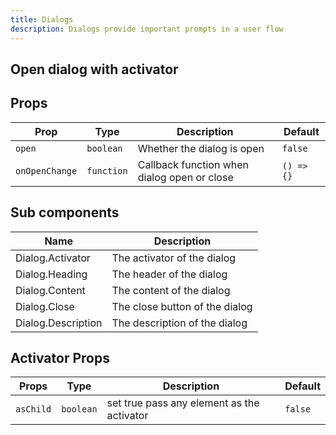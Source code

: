 ---
title: Dialogs
description: Dialogs provide important prompts in a user flow
---

## Open dialog with activator

<code-preview code='<Dialog>
    <Dialog.Activator>
      <Button>
        Open dialog with activator
      </Button>
    </Dialog.Activator>
    <Dialog.Content>
      <Dialog.Heading>
        <p>This dialog opened by activator</p>
        <Spacer />
        <Dialog.Close>
          <IconButton color="secondary">
            <svg xmlns="http://www.w3.org/2000/svg" width="24" height="24" viewBox="0 0 24 24" fill="none" stroke="currentColor" strokeWidth="2" strokeLinecap="round" strokeLinejoin="round" className="lucide lucide-x"><path d="M18 6 6 18"/><path d="m6 6 12 12"/></svg>
          </IconButton>
        </Dialog.Close>
      </Dialog.Heading>
      <Dialog.Description>
        <p>
          Amet sunt fugiat irure Lorem commodo nulla officia cupidatat ipsum
          duis quis minim Lorem incididunt. Non laboris mollit laborum cillum
          deserunt aliqua amet dolor excepteur ea aliqua commodo excepteur. Sint
          id est id deserunt magna aliquip consectetur adipisicing pariatur
          dolor mollit velit ea deserunt.
        </p>
      </Dialog.Description>
      <div className="flex items-center gap-2">
        <Spacer />
        <Dialog.Close>
          <Button color="error">Cancel</Button>
        </Dialog.Close>
        <Button>Confirm</Button>
      </div>
    </Dialog.Content></Dialog>'>
</code-preview>

## Props

| Prop           | Type       | Description                                 | Default    |
| -------------- | ---------- | ------------------------------------------- | ---------- |
| `open`         | `boolean`  | Whether the dialog is open                  | `false`    |
| `onOpenChange` | `function` | Callback function when dialog open or close | `() => {}` |

## Sub components

| Name               | Description                    |
| ------------------ | ------------------------------ |
| Dialog.Activator   | The activator of the dialog    |
| Dialog.Heading     | The header of the dialog       |
| Dialog.Content     | The content of the dialog      |
| Dialog.Close       | The close button of the dialog |
| Dialog.Description | The description of the dialog  |

## Activator Props

| Props     | Type      | Description                                | Default |
| --------- | --------- | ------------------------------------------ | ------- |
| `asChild` | `boolean` | set true pass any element as the activator | `false` |
